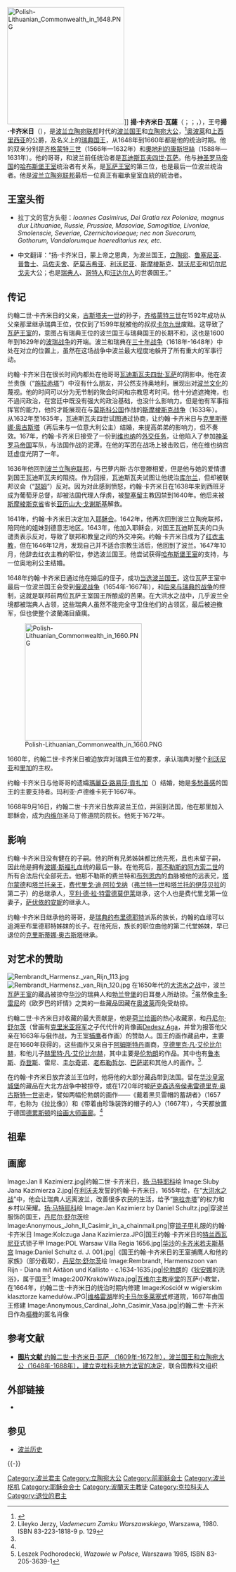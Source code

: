 {{refimprove|time=2015-03-04T05:38:59+00:00}}
{{Infobox royalty
| name         = 揚二世·卡齐米日
| image        = Schultz John II Casimir.jpg
| succession   = [[波兰君主列表|波兰国王]]
| reign        = 1648年11月—1668年9月16日
| coronation   = 1649年1月19日
| predecessor  = [[瓦迪斯瓦夫四世·瓦萨|瓦迪斯瓦夫四世]]
| successor    = [[米哈乌·克雷布特·维希尼奥维茨基|米哈乌一世]]
| birth_date   = {{birth date|df=yes|1609|3|22}}
| birth_place  = 波兰[[克拉科夫|克拉科夫]]
| death_date   = {{death date and age|df=yes|1672|12|16|1609|3|22}}
| death_place  = 法国[[内维尔|内维尔]]
| burial_place = [[瓦维尔主教座堂|瓦维尔主教座堂]]
| spouse       = [[瑪麗亞·路易莎·貢扎加|瑪麗亞·路易莎·貢扎加]]
| house        = [[瓦萨王朝|瓦萨王朝]]
| father       = [[齐格蒙特三世|齐格蒙特三世]]
| mother       = [[奧地利的康斯坦絲|奧地利的康斯坦絲]]
| signature    = Signature of John II Casimir of Poland.PNG
}}

[[File:Polish-Lithuanian_Commonwealth_in_1648.PNG|266px]]]]
'''揚·卡齐米日·瓦薩'''（{{lang-pl|'''Jan Kazimierz Waza'''}}；{{lang-de|'''Johann II. Kasimir Wasa'''}}；{{lang-lt|'''Jonas Kazimieras Vaza'''}}，{{bd|1609年|3月22日|1672年|12月16日|catIdx=J}}），王号'''揚·卡齐米日'''（{{lang-pl|'''Jan Kazimierz'''}}），是[[波兰立陶宛联邦|波兰立陶宛联邦]]时代的[[波兰君主列表|波兰国王]]和[[立陶宛大公|立陶宛大公]]，<ref>{{cite web|publisher=[[UNESCO|UNESCO]]|url=http://www.mb.vu.lt/unesco/rankrasciai/autografai/karalisk/jankaz/emjankaz.htm|title=Historical Collections of the Vilnius University Library - MANUSCRIPTS|accessdate=20 June 2009|deadurl=yes|archiveurl=https://web.archive.org/web/20090707053619/http://www.mb.vu.lt/unesco/rankrasciai/autografai/karalisk/jankaz/emjankaz.htm|archivedate=2009年7月7日}}</ref>[[奥波莱|奥波莱]]和[[上西里西亚|上西里西亚]]的公爵，及名义上的[[瑞典国王|瑞典国王]]，从1648年到1660年都是他的统治时期。他的双亲分别是[[齐格蒙特三世|齐格蒙特三世]]（1566年—1632年）和[[奧地利的康斯坦絲|奧地利的康斯坦絲]]（1588年—1631年）。他的哥哥，和波兰前任统治者是[[瓦迪斯瓦夫四世·瓦萨|瓦迪斯瓦夫四世·瓦萨]]。他与[[神圣罗马帝国|神圣罗马帝国]]的[[哈布斯堡王室|哈布斯堡王室]]统治者有关系，是[[瓦萨王室|瓦萨王室]]的第三位，也是最后一位波兰统治者。他是[[波兰立陶宛联邦|波兰立陶宛联邦]]最后一位真正有繼承皇室血統的統治者。

== 王室头衔 ==
* 拉丁文的官方头衔：''Ioannes Casimirus, Dei Gratia rex Poloniae, magnus dux Lithuaniae, Russie, Prussiae, Masoviae, Samogitiae, Livoniae, Smolenscie, Severiae, Czernichoviaeque; nec non Suecorum, Gothorum, Vandalorumque haereditarius rex, etc.''  

* 中文翻译：“扬·卡齐米日，蒙上帝之恩典，为波兰国王，[[立陶宛|立陶宛]]、[[鲁塞尼亚|鲁塞尼亚]]、[[普鲁士|普鲁士]]、[[马佐夫舍|马佐夫舍]]、[[萨莫吉希亚|萨莫吉希亚]]、[[利沃尼亚|利沃尼亚]]、[[斯摩棱斯克|斯摩棱斯克]]、[[瑟沃尼亚|瑟沃尼亚]]和[[切尔尼戈夫|切尔尼戈夫]]大公；也是[[瑞典人|瑞典人]]、[[哥特人|哥特人]]和[[汪达尔人|汪达尔人]]的世袭国王。”

== 传记 ==
约翰二世·卡齐米日的父亲，[[古斯塔夫一世|古斯塔夫一世]]的孙子，[[齐格蒙特三世|齐格蒙特三世]]在1592年成功从父亲那里继承瑞典王位，仅仅到了1599年就被他的叔叔[[卡尔九世|卡尔九世]]废黜。这导致了[[瓦萨王室|瓦萨王室]]的，意图占有瑞典王位的波兰国王与瑞典国王的长期不和，这也是1600年到1629年的[[波瑞战争|波瑞战争]]的开端。波兰和瑞典在[[三十年战争|三十年战争]]（1618年-1648年）中处在对立的位置上，虽然在这场战争中波兰最大程度地躲开了所有重大的军事行动。

约翰·卡齐米日在很长时间内都处在他哥哥[[瓦迪斯瓦夫四世·瓦萨|瓦迪斯瓦夫四世·瓦萨]]的阴影中。他在波兰贵族（“[[施拉赤塔|施拉赤塔]]”）中沒有什么朋友，并公然支持奥地利，展现出对[[萨尔马提亚主义|波兰文化]]的蔑视。他的时间可以分为无节制的聚会时间和宗教思考时间。他十分遮遮掩掩，也不過问政治，在宫廷中既没有强大的政治基础，也没什么影响力。但是他有军事指挥官的能力，他的才能展现在与[[莫斯科公国|莫斯科公国]]作战的[[斯摩棱斯克战争|斯摩棱斯克战争]]（1633年）。 
从1632年至1635年，瓦迪斯瓦夫四世试图通过协商，让约翰·卡齐米日与[[克里斯蒂娜女王|克里斯蒂娜·奥古斯塔]]（再后来与一位意大利公主）结婚，来提高弟弟的影响力，但不奏效。167年，约翰·卡齐米日接受了一份到[[维也纳|维也纳]]的[[外交任务|外交任务]]，让他陷入了参加[[神圣罗马帝国|神圣罗马帝国]]军队，与法国作战的泥潭。在他的军团在战场上被击败后，他在维也纳宫廷虚度光阴了一年。 

1636年他回到[[波兰立陶宛联邦|波兰立陶宛联邦]]，与巴萝内斯·古尔登滕相爱，但是他与她的爱情遭到国王瓦迪斯瓦夫的阻挠。作为回报，瓦迪斯瓦夫试图让他统治[[库尔兰|库尔兰]]，但却被联邦议会（“[[瑟姆|瑟姆]]”）反对。因为对此感到愤怒，约翰·卡齐米日在1638年来到西班牙成为葡萄牙总督，却被法国代理人俘虏，被[[黎塞留|黎塞留]]主教囚禁到1640年。他后来被[[斯摩棱斯克省_(波兰)|斯摩棱斯克省]]省长[[亚历山大·戈谢斯基|亚历山大·戈谢斯基]]解救。 

1641年，约翰·卡齐米日决定加入[[耶稣会|耶稣会]]。1642年，他再次回到波兰立陶宛联邦，陪同他的姐妹到德意志地区。1643年，他加入耶稣会，对国王瓦迪斯瓦夫的口头谴责表示反对，导致了联邦和教皇之间的外交冲突。约翰·卡齐米日成为了[[红衣主教|红衣主教]]，但在1646年12月，发现自己并不适合宗教生活后，他回到了波兰。1647年10月，他辞去红衣主教的职位，参选波兰国王。他尝试获得[[哈布斯堡王室|哈布斯堡王室]]的支持，与一位奥地利公主结婚。

1648年约翰·卡齐米日通过他在婚后的侄子，成功[[波蘭選王制|当选波兰国王]]。这位瓦萨王室中最后一位波兰国王会受到[[俄波战争_(1654年-1667年)|俄波战争]]（1654年-1667年），和[[大洪水_(戰爭)|后来与瑞典的战争]]的控制，这就是联邦前两位瓦萨王室国王所酿成的苦果。在大洪水之战中，几乎波兰全境都被瑞典人占领，这些瑞典人虽然不能完全守卫住他们的占领区，最后被迫撤军，但也使整个波蘭滿目瘡痍。

[[File:Polish-Lithuanian_Commonwealth_in_1660.PNG|266px]]

1660年，约翰二世·卡齐米日被迫放弃对瑞典王位的要求，承认瑞典对整个[[利沃尼亚|利沃尼亚]]和[[里加|里加]]的主权。

约翰·卡齐米日与他哥哥的遗孀[[瑪麗亞·路易莎·貢扎加|瑪麗亞·路易莎·貢扎加]]（{{lang-pl|Maria Ludwika}}）结婚，她是[[重性抑郁障碍|多愁善感]]的国王的主要支持者。玛利亚·卢德维卡死于1667年。 

1668年9月16日，约翰二世·卡齐米日放弃波兰王位，并回到法国，他在那里加入耶稣会，成为[[内维尔|内维尔]]圣马丁修道院的院长。他死于1672年。

== 影响 ==
约翰·卡齐米日没有健在的子嗣。他的所有兄弟姊妹都比他先死，且也未留子嗣，因此他是拥有[[波娜·斯福扎|波娜·斯福扎]]血统的最后一脉。在他死后，[[阿方索二世_(那不勒斯)|那不勒斯的阿方索二世]]的所有合法后代全部死去。他那不勒斯的费兰特和[[布列恩内对耶路撒冷王国的所有权|布列恩内]]的血脉被他的远表兄，[[塔尔蒙德|塔尔蒙德]]和[[塔兰托亲王|塔兰托亲王]]，[[弗雷德里克四世_(那不勒斯)|费代里戈·迪·阿拉戈纳]]（[[费迪南德一世_(那不勒斯)|弗兰特一世]]和[[塔兰托的伊莎贝拉|塔兰托的伊莎贝拉]]的第二子）的总继承人，[[亨利·德·拉·特雷德莫伊莱|亨利·德·拉·特雷德莫伊莱]]继承，这个人也是费代里戈第一位妻子，[[萨伏依的安妮|萨伏依的安妮]]的继承人。

约翰·卡齐米日继承他的哥哥，是[[瑞典的布里德耶特|瑞典的布里德耶特]]派系的族长，约翰的血缘可以追溯至布里德耶特姊妹的长子。在他死后，族长的职位由他的第二代堂姊妹，早已退位的[[克里斯蒂娜·奥古斯塔|克里斯蒂娜·奥古斯塔]]继承。

== 对艺术的赞助 ==
[[File:Rembrandt_Harmensz._van_Rijn_113.jpg|thumb]]
[[File:Rembrandt_Harmensz._van_Rijn_120.jpg|thumb]]
在1650年代的[[大洪水時代|大洪水之战]]中，波兰[[瓦萨王朝|瓦萨王室]]的藏品被掠夺[[华沙|华沙]]的瑞典人和[[勃兰登堡|勃兰登堡]]的日耳曼人所劫掠。<ref name="lileyko">Lileyko Jerzy, ''Vademecum Zamku Warszawskiego'', Warszawa, 1980. ISBN 83-223-1818-9 p. 129</ref>虽然像[[圭多·雷尼|圭多·雷尼]]的《欧罗巴的奸情》之类的一些藏品因藏在[[奥波莱|奥波莱]]而免受劫掠。

约翰二世·卡齐米日对收藏的最大贡献是，他是[[荷兰绘画|荷兰绘画]]的热心收藏家，和[[丹尼尔·舒尔茨|丹尼尔·舒尔茨]]（曾画有[[克里米亚|克里米亚]][[将军_(軍銜)|将军]]之子代代什的肖像画[https://web.archive.org/web/20110830091735/http://swiadectwotestimony.republika.pl/dedesh.html Dedesz Aga]，并曾为报答他父亲在1663年与俄作战，为王室[[捕鹰|捕鹰]]者作画）的赞助人。国王的画作藏品中，主要是在1660年获得的，这些画作又来自于[[阿姆斯特丹|阿姆斯特丹]]画商，[[亨德里克·凡·艾伦比尔赫|亨德里克·凡·艾伦比尔赫]]，和他儿子[[赫里特·凡·艾伦比尔赫|赫里特·凡·艾伦比尔赫]]，其中主要是[[伦勃朗|伦勃朗]]的作品。其中也有[[彼得·保罗·鲁本斯|鲁本斯]]、[[雅各布·乔登斯|乔登斯]]、雷尼、[[圭尔奇诺|圭尔奇诺]]、[[老布勒哲尔|老布勒哲尔]]、[[亚科波·巴萨诺|巴萨诺]]和其他人的画作。<ref name="lileyko" />. 

在约翰·卡齐米日放弃波兰王位时，他将他的大部分藏品带到法国。留在[[华沙|华沙]][[华沙皇家城堡|皇家城堡]]的藏品在大北方战争中被掠夺，或在1720年时被[[萨克森选帝侯|萨克森选帝侯]][[奥古斯特二世_(波兰)|弗雷德里克·奥古斯特一世]]盗走，譬如两幅伦勃朗的画作——《戴着黑贝雷帽的蓄胡者》（1657年，也称为《拉比像》）和《带着由珍珠装饰的帽子的人》（1667年），今天都放置于德国[[德累斯顿|德累斯顿]]的[[绘画大师画廊|绘画大师画廊]]。<ref name="lileyko" />

== 祖辈 ==
{{ahnentafel-compact5|align=center
|style=font-size: 90%; line-height: 110%;
|border=1
|boxstyle=padding-top: 0; padding-bottom: 0;
|boxstyle_1=background-color: #999;
|boxstyle_2=background-color: #bbb;
|boxstyle_3=background-color: #ddd;
|boxstyle_4=background-color: #eee;
|1= '''约翰二世·卡齐米日'''
|2= [[齐格蒙特三世|齐格蒙特三世]]
|3= [[奥地利的康丝坦茨|奥地利的康丝坦茨]]
|4= [[约翰三世_(瑞典)|约翰三世]]
|5= [[卡塔齊娜·雅蓋隆卡|卡塔齊娜·雅蓋隆卡]]
|6= [[卡尔二世_(內奥地利)|卡尔二世]]
|7= [[巴伐利亚的玛利亚·安娜_(1551年-1608年)|巴伐利亚的玛利亚·安娜]]
|8= [[古斯塔夫一世|古斯塔夫一世]]
|9= [[玛格蕾特·蕾扬胡夫德|玛格蕾特·蕾扬胡夫德]]
|10=[[齐格蒙特一世|齐格蒙特一世]]
|11=[[波娜·斯福扎|波娜·斯福扎]]
|12=[[斐迪南一世_(神圣罗马帝国)|斐迪南一世]] 
|13=[[安娜·雅蓋洛|安娜·雅蓋洛]]
|14=[[阿尔布雷希特五世_(巴伐利亚)|阿尔布雷希特五世]] 
|15=[[奥地利的安娜_(1528年-1590年)|奥地利的安娜]] 
}}

== 画廊 ==
<gallery>
Image:Jan II Kazimierz.jpg|约翰二世·卡齐米日，[[扬·马特耶科|扬·马特耶科]]绘
Image:Sluby Jana Kazimierza 2.jpg|在[[利沃夫|利沃夫]]发誓的约翰·卡齐米日，1655年绘，在“[[大洪水時代|大洪水之战]]”中，他会让瑞典人远离波兰，改善很多农民的生活，给予“[[施拉赤塔|施拉赤塔]]”的权力和乡村以荣耀。[[扬·马特耶科|扬·马特耶科]]绘
Image:Jan Kazimierz by Daniel Schultz.jpg|穿波兰服饰的国王，[[丹尼尔·舒尔茨|丹尼尔·舒尔茨]]绘
Image:Anonymous_John_II_Casimir_in_a_chainmail.png|穿[[锁子甲|锁子甲]]礼服的约翰·卡齐米日
Image:Kolczuga Jana Kazimierza.JPG|国王约翰·卡齐米日的[[特兰西瓦尼亚|特兰西瓦尼亚]]式锁子甲
Image:POL Warsaw Villa Regia 1656.jpg|[[华沙|华沙]]的[[卡齐米若夫斯基宫|卡齐米若夫斯基宫]]
Image:Daniel Schultz d. J. 001.jpg|《国王约翰·卡齐米日的王室捕鹰人和他的家族》（部分截取），[[丹尼尔·舒尔茨|丹尼尔·舒尔茨]]绘
Image:Rembrandt, Harmenszoon van Rijn - Diana mit Aktäon und Kallisto - c.1634-1635.jpg|[[伦勃朗|伦勃朗]]的《[[狄安娜|狄安娜]]的洗浴》，属于国王<ref>Leszek Podhorodecki, ''Wazowie w Polsce'', Warszawa 1985, ISBN 83-205-3639-1</ref>
Image:2007KrakówWaza.jpg|[[瓦维尔主教座堂|瓦维尔主教座堂]]的瓦萨小教堂，在1664年，约翰二世·卡齐米日的统治时期内修建
Image:Kościół w wigierskim klasztorze kamedułów.JPG|[[维格雷湖|维格雷湖]]岸的[[卡马尔多莱塞式|卡马尔多莱塞式]]修道院，1667年由国王修建
Image:Anonymous_Cardinal_John_Casimir_Vasa.jpg|约翰二世·卡齐米日作為[[樞機|樞機]]的匿名肖像
</gallery>

== 参考文献 ==
{{reflist}}
* [https://archive.is/20130416030006/http://portal.unesco.org/ci/photos/showphoto.php/photo/4171/cat/all '''图片文献''' 约翰二世·卡齐米日·瓦萨 （1609年-1672年），波兰国王和立陶宛大公（1648年-1688年），建立克拉科夫地方法官的决定]，联合国教科文组织

== 外部链接 ==
* {{Commons-inline|John II Casimir of Poland|约翰二世·卡齐米日}}

== 参见 ==
{{Portal|波兰|人物}}
* [[波兰历史|波兰历史]]

{{-}}
{{start box}}
{{s-hou|[[瓦萨王朝|瓦萨王朝]]|1609年|3月22日|1672年|12月6日|}}
{{s-reg|}}
{{succession box|title=[[波兰君主列表|波兰国王]]|before=[[瓦迪斯瓦夫四世|瓦迪斯瓦夫四世]]|after=[[米哈乌·克雷布特·维希尼奥维茨基|米哈乌一世]]|years=1648年–1668年}}
{{s-pre|}}
{{s-bef|before=[[瓦迪斯瓦夫四世·瓦萨|瓦迪斯瓦夫四世]]}}
{{s-tul|title=[[瑞典君主列表|瑞典国王]]|years=1648年–1660年|reason=[[齐格蒙特三世|父亲]]在1599年遭黜}}
{{s-non|reason=在1660年瑞典和波兰的和平协议中<br />宣布放弃}}
{{end box}}
{{波蘭君主}}

{{Authority control}}

{{DEFAULTSORT:Jan II Kazimierz Waza}}
[[Category:波兰君主|Category:波兰君主]]
[[Category:立陶宛大公|Category:立陶宛大公]]
[[Category:前耶稣会士|Category:前耶稣会士]]
[[Category:波兰枢机|Category:波兰枢机]]
[[Category:耶稣会会士|Category:耶稣会会士]]
[[Category:波蘭天主教徒|Category:波蘭天主教徒]]
[[Category:克拉科夫人|Category:克拉科夫人]]
[[Category:退位的君主|Category:退位的君主]]